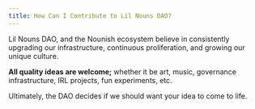 ```yaml
---
title: How Can I Contribute to Lil Nouns DAO?
---
```


Lil Nouns DAO, and the Nounish ecosystem believe in consistently upgrading our infrastructure, continuous proliferation, and growing our unique culture.
 
**All quality ideas are welcome;** whether it be art, music, governance infrastructure, IRL projects, fun experiments, etc.
 
Ultimately, the DAO decides if we should want your idea to come to life.

